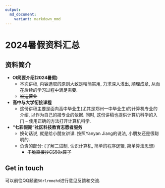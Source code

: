```yaml
---
output: 
  md_document:
    variant: markdown_mmd
---
```


# 2024暑假资料汇总

## 资料简介

::: {.grid .cards}
-   **OI简要介绍(2024暑假)**
    -   本次讲稿, 内容选取的原则大致是精简实用, 力求深入浅出, 顺理成章, 从而在后续的学习过程中满足需要.
    -   ~~被迫营业~~
-   **高中与大学衔接课程**
    -   这份讲稿主要是面向高中毕业生(尤其是郑州一中毕业生)的计算机专业的介绍, 以作为自己的报专业的依据. 同时, 这份讲稿也提供计算机科学的入门 – 使用正确的方法打开计算机科学.
-   **“七彩假期”社区科技教育志愿者服务**
    -   换句话说, 就是给小朋友讲课. 按照Yanyan Jiang的说法, 小朋友还是很聪明的.
    -   负责的部分: {了解二进制, 认识计算机, 简单的程序逻辑, 简单算法思想}
        -   ~~干脆直接抄CS50x算了~~
:::

## Get in touch

可以前往QQ频道`50rlrmmehd`进行意见反馈和交流.
